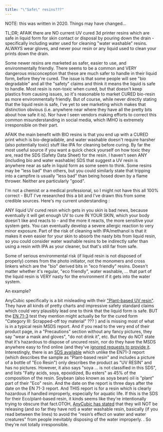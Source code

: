 ```yaml
--- 
title: "\"Safe\" resins???"
---
```


NOTE: this was written in 2020.   Things may have changed...


TL;DR; AFAIK there are NO current UV cured 3d printer resins which are safe in liquid form for skin contact or disposal by pouring down the drain - specifically including water used for cleaning "water washable" resins. ALWAYS wear gloves, and never pour resin or any liquid used to clean your prints down the drain.

Some newer resins are marketed as safer, easier to use, and environmentally friendly. There seems to be a common and VERY dangerous misconception that these are much safer to handle in their liquid form, before they're cured. The issue is that some people will see "bio degradable" and all the "safety" claims and think it means the liquid is safe to handle. Most resin is non-toxic when cured, but that doesn't keep plastics from causing issues, so it's reasonable to market CURED bio-resin as more environmentally friendly. But of course, while never directly stating that the liquid resin is safe, I've yet to see marketing which makes that distinction obvious (i.e. anywhere near where they have all the pretty bits about how safe it is). Nor have I seen vendors making efforts to correct this common misunderstanding in social media, which IMHO is extremely irresponsible on their part.

AFAIK the main benefit with BIO resins is that you end up with a CURED print which is bio-degradable, and water washable doesn't require harsher (also potentially toxic) stuff like IPA for cleaning before curing. By far the most useful source if you want a quick check yourself on how toxic they are, read the SDS (Safety Data Sheet) for the resin. I haven't seen ANY (including bio and water washable) SDS that suggest a UV resin is anywhere near as safe in liquid form as some seem to think. Some resins may be "less bad" than others, but you could similarly state that tripping into a campfire is usually "less bad" than being hosed down by a flame thrower. Neither are particularly "good".

I'm not a chemist or a medical professional, so I might not have this all 100% correct - BUT I've researched this a bit and I've drawn this from some credible sources. Here's my current understanding :

ANY liquid UV cured resin which gets in you skin is bad news, because eventually it will get enough UV to cure IN YOUR SKIN, which your body doesn't like and reacts to - and the more it reacts, the more sensitive your system gets. You can eventually develop a severe allergic reaction to very minor exposure.  Part of the risk of cleaning with IPA/methanol is that it makes it even easier for your skin to absorb the nasty bits from liquid resin, so you could consider water washable resins to be indirectly safer than using a resin with IPA as your cleaner, but that's still far from safe.

Some of serious environmental risk (if liquid resin is not disposed of properly) comes from the photo initiator, not the monomers and cross linkers which are the "bio" derived bits in "eco friendly" resins. Doesn't matter whether it's regular, "eco friendly", water washable, ... that part of the liquid resin is VERY nasty for the environment if it gets into the water system.

An example?

AnyCubic specifically is a bit misleading with their ["Plant-based UV resin"](https://www.anycubic.com/.../anycubic-plant-based-uv-resin). They have all kinds of pretty charts and impressive safety standard claims which could very plausibly lead one to think that the liquid form is safe. BUT the [EN 71-3](https://cdn.website-editor.net/.../uploaded/EN71-3_2013.pdf) test they mention might actually be for the cured form  "Category III: Scrapped-off toy material" ??? ) and is missing most of what is in a typical resin MSDS report. And if you read to the very end of their product page, in a "Precautions" section without any fancy pictures, they say "wear a mask and gloves", "do not drink it", etc. But they do NOT state that it's hazardous to dispose of uncured resin, nor do they have the MSDS anywhere easy to find online (and they've [ignored requests to provide it](https://www.facebook.com/ANYCUBIC3dprinter/posts/603729560033170). Interestingly, there is an [SDS available](https://cdn.website-editor.net/779.../files/uploaded/MDS.PDF) which unlike the EN71-3 report (which describes the sample as "Plant-based resin" and includes a picture of a bottle of "Eco Resin") only describes the product as "UV RESIN" and has no pictures. However, it also says "soya ... is not classified in this SDS", and lists "Fatty acids, soya, epoxidized, Bu esters" as 45% of the composition of the resin. Soybean (also known as soya bean) oil is "plant" part of their "Eco" resin. And the date on the report is three days after the date on the EN 71-3 report. And THIS report is for a resin which is clearly hazardous if handled improperly, especially for aquatic life. If this is the SDS for their Eco/plant-based resin, it kinds seems like they're intentionally trying to obscure that fact.OTOH, [AnyCubic has stated](https://www.facebook.com/.../anycubic.../625174551222004/) that they will NOT be releasing (and so far they have not) a water washable resin, basically (if you read between the lines) to avoid the "resin’s effect on water and water creatures" from people inevitably disposing of the water improperly. . So they're not totally irresponsible.